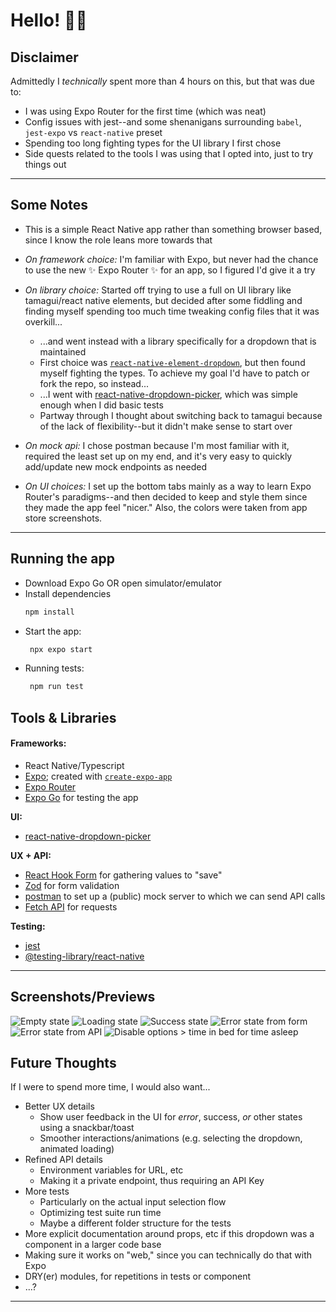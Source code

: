 # Hello! 👋🏽

## Disclaimer

Admittedly I _technically_ spent more than 4 hours on this, but that was due to:
- I was using Expo Router for the first time (which was neat)
- Config issues with jest--and some shenanigans surrounding `babel`, `jest-expo` vs `react-native` preset
- Spending too long fighting types for the UI library I first chose
- Side quests related to the tools I was using that I opted into, just to try things out

---

## Some Notes

- This is a simple React Native app rather than something browser based, since I know the role leans more towards that
- _On framework choice:_ I'm familiar with Expo, but never had the chance to use the new ✨ Expo Router ✨ for an app, so I figured I'd give it a try
- _On library choice:_ Started off trying to use a full on UI library like tamagui/react native elements, but decided after some fiddling and finding myself spending too much time tweaking config files that it was overkill...
    - ...and went instead with a library specifically for a dropdown that is maintained
    - First choice was [`react-native-element-dropdown`](https://github.com/hoaphantn7604/react-native-element-dropdown), but then found myself fighting the types. To achieve my goal I'd have to patch or fork the repo, so instead...
    - ...I went with [react-native-dropdown-picker](https://hossein-zare.github.io/react-native-dropdown-picker-website/), which was simple enough when I did basic tests
    - Partway through I thought about switching back to tamagui because of the lack of flexibility--but it didn't make sense to start over

- _On mock api:_ I chose postman because I'm most familiar with it, required the least set up on my end, and it's very easy to quickly add/update new mock endpoints as needed
- _On UI choices:_ I set up the bottom tabs mainly as a way to learn Expo Router's paradigms--and then decided to keep and style them since they made the app feel "nicer." Also, the colors were taken from app store screenshots.

---

## Running the app

- Download Expo Go OR open simulator/emulator
- Install dependencies
   ```bash
   npm install
   ```
- Start the app:
   ```bash
    npx expo start
   ```
- Running tests:
   ```bash
    npm run test
   ```

## Tools & Libraries

#### Frameworks:
- React Native/Typescript
- [Expo](https://reactnative.dev/docs/environment-setup#start-a-new-react-native-project-with-expo); created with [`create-expo-app`](https://www.npmjs.com/package/create-expo-app)
- [Expo Router](https://docs.expo.dev/router/introduction/)
- [Expo Go](https://expo.dev/go) for testing the app

**UI:**
- [react-native-dropdown-picker](https://hossein-zare.github.io/react-native-dropdown-picker-website/)

**UX + API:**
- [React Hook Form](https://react-hook-form.com/) for gathering values to "save"
- [Zod](https://zod.dev/) for form validation
- [postman](https://learning.postman.com/docs/designing-and-developing-your-api/mocking-data/setting-up-mock/) to set up a (public) mock server to which we can send API calls
- [Fetch API](https://reactnative.dev/docs/network) for requests

**Testing:**
- [jest](https://jestjs.io/docs/tutorial-react-native)
- [@testing-library/react-native](https://testing-library.com/docs/react-native-testing-library/setup)

---

## Screenshots/Previews
<div style={{ display: 'flex', flexWrap: 'wrap' }}>
    <img src="assets/images/empty-state.png" alt="Empty state" width={150} height="auto" />
    <img src="assets/images/button-loading.png" alt="Loading state" width={150} height="auto" />
    <img src="assets/images/score-success.png" alt="Success state" width={150} height="auto" />
    <img src="assets/images/form-error.png" alt="Error state from form" width={150} height="auto" />
    <img src="assets/images/api-error.png" alt="Error state from API" width={150} height="auto" />
    <img src="assets/images/disable-time-asleep-opts.png" alt="Disable options > time in bed for time asleep" width={150} height="auto" />
</div>

## Future Thoughts

If I were to spend more time, I would also want...

- Better UX details 
    - Show user feedback in the UI for _error_, success, _or_ other states using a snackbar/toast
    - Smoother interactions/animations (e.g. selecting the dropdown, animated loading)
- Refined API details
    - Environment variables for URL, etc
    - Making it a private endpoint, thus requiring an API Key
- More tests
    - Particularly on the actual input selection flow
    - Optimizing test suite run time
    - Maybe a different folder structure for the tests
- More explicit documentation around props, etc if this dropdown was a component in a larger code base
- Making sure it works on "web," since you can technically do that with Expo
- DRY(er) modules, for repetitions in tests or component
- ...?

---
